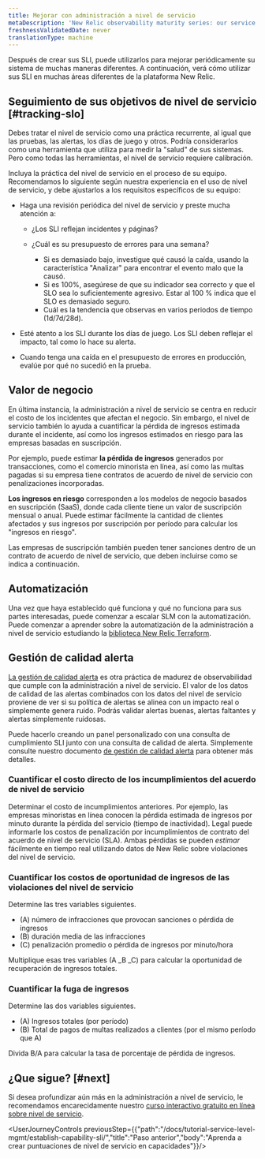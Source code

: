 ```yaml
---
title: Mejorar con administración a nivel de servicio
metaDescription: 'New Relic observability maturity series: our service level management guide shows you how to easily measure and communicate the overall health, performance, and quality of your digital products and services to all stakeholders.'
freshnessValidatedDate: never
translationType: machine
---
```


Después de crear sus SLI, puede utilizarlos para mejorar periódicamente su sistema de muchas maneras diferentes. A continuación, verá cómo utilizar sus SLI en muchas áreas diferentes de la plataforma New Relic.

## Seguimiento de sus objetivos de nivel de servicio [#tracking-slo]

Debes tratar el nivel de servicio como una práctica recurrente, al igual que las pruebas, las alertas, los días de juego y otros. Podría considerarlos como una herramienta que utiliza para medir la "salud" de sus sistemas. Pero como todas las herramientas, el nivel de servicio requiere calibración.

Incluya la práctica del nivel de servicio en el proceso de su equipo. Recomendamos lo siguiente según nuestra experiencia en el uso de nivel de servicio, y debe ajustarlos a los requisitos específicos de su equipo:

* Haga una revisión periódica del nivel de servicio y preste mucha atención a:

  * ¿Los SLI reflejan incidentes y páginas?

  * ¿Cuál es su presupuesto de errores para una semana?

    * Si es demasiado bajo, investigue qué causó la caída, usando la característica "Analizar" para encontrar el evento malo que la causó.
    * Si es 100%, asegúrese de que su indicador sea correcto y que el SLO sea lo suficientemente agresivo. Estar al 100 % indica que el SLO es demasiado seguro.
    * Cuál es la tendencia que observas en varios periodos de tiempo (1d/7d/28d).

* Esté atento a los SLI durante los días de juego. Los SLI deben reflejar el impacto, tal como lo hace su alerta.

* Cuando tenga una caída en el presupuesto de errores en producción, evalúe por qué no sucedió en la prueba.

## Valor de negocio

En última instancia, la administración a nivel de servicio se centra en reducir el costo de los incidentes que afectan el negocio. Sin embargo, el nivel de servicio también lo ayuda a cuantificar la pérdida de ingresos estimada durante el incidente, así como los ingresos estimados en riesgo para las empresas basadas en suscripción.

Por ejemplo, puede estimar **la pérdida de ingresos** generados por transacciones, como el comercio minorista en línea, así como las multas pagadas si su empresa tiene contratos de acuerdo de nivel de servicio con penalizaciones incorporadas.

**Los ingresos en riesgo** corresponden a los modelos de negocio basados en suscripción (SaaS), donde cada cliente tiene un valor de suscripción mensual o anual. Puede estimar fácilmente la cantidad de clientes afectados y sus ingresos por suscripción por período para calcular los "ingresos en riesgo".

<Callout variant="tip">
  Las empresas de suscripción también pueden tener sanciones dentro de un contrato de acuerdo de nivel de servicio, que deben incluirse como se indica a continuación.
</Callout>

## Automatización

Una vez que haya establecido qué funciona y qué no funciona para sus partes interesadas, puede comenzar a escalar SLM con la automatización. Puede comenzar a aprender sobre la automatización de la administración a nivel de servicio estudiando la [biblioteca New Relic Terraform](https://registry.terraform.io/providers/newrelic/newrelic/latest/docs/resources/service_level).

## Gestión de calidad alerta

[La gestión de calidad alerta](/docs/tutorial-create-alerts/manage-alert-quality/) es otra práctica de madurez de observabilidad que cumple con la administración a nivel de servicio. El valor de los datos de calidad de las alertas combinados con los datos del nivel de servicio proviene de ver si su política de alertas se alinea con un impacto real o simplemente genera ruido. Podrás validar alertas buenas, alertas faltantes y alertas simplemente ruidosas.

Puede hacerlo creando un panel personalizado con una consulta de cumplimiento SLI junto con una consulta de calidad de alerta. Simplemente consulte nuestro documento [de gestión de calidad alerta](/docs/tutorial-create-alerts/manage-alert-quality/) para obtener más detalles.

### Cuantificar el costo directo de los incumplimientos del acuerdo de nivel de servicio

Determinar el costo de incumplimientos anteriores. Por ejemplo, las empresas minoristas en línea conocen la pérdida estimada de ingresos por minuto durante la pérdida del servicio (tiempo de inactividad). Legal puede informarle los costos de penalización por incumplimientos de contrato del acuerdo de nivel de servicio (SLA). Ambas pérdidas se pueden _estimar_ fácilmente en tiempo real utilizando datos de New Relic sobre violaciones del nivel de servicio.

### Cuantificar los costos de oportunidad de ingresos de las violaciones del nivel de servicio

Determine las tres variables siguientes.

* (A) número de infracciones que provocan sanciones o pérdida de ingresos
* (B) duración media de las infracciones
* (C) penalización promedio o pérdida de ingresos por minuto/hora

Multiplique esas tres variables (A _B _C) para calcular la oportunidad de recuperación de ingresos totales.

### Cuantificar la fuga de ingresos

Determine las dos variables siguientes.

* (A) Ingresos totales (por período)
* (B) Total de pagos de multas realizados a clientes (por el mismo período que A)

Divida B/A para calcular la tasa de porcentaje de pérdida de ingresos.

## ¿Que sigue? [#next]

Si desea profundizar aún más en la administración a nivel de servicio, le recomendamos encarecidamente nuestro [curso interactivo gratuito en línea sobre nivel de servicio](https://learn.newrelic.com/self-paced-service-level-management-in-new-relic/1233749/scorm/3p40vqhz6d4f8).

<UserJourneyControls previousStep={{"path":"/docs/tutorial-service-level-mgmt/establish-capability-sli/","title":"Paso anterior","body":"Aprenda a crear puntuaciones de nivel de servicio en capacidades"}}/>